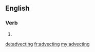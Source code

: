 ==English==

===Verb===
{{head|en}}

# {{present participle of|advect|lang=en}}

[[de:advecting]]
[[fr:advecting]]
[[my:advecting]]